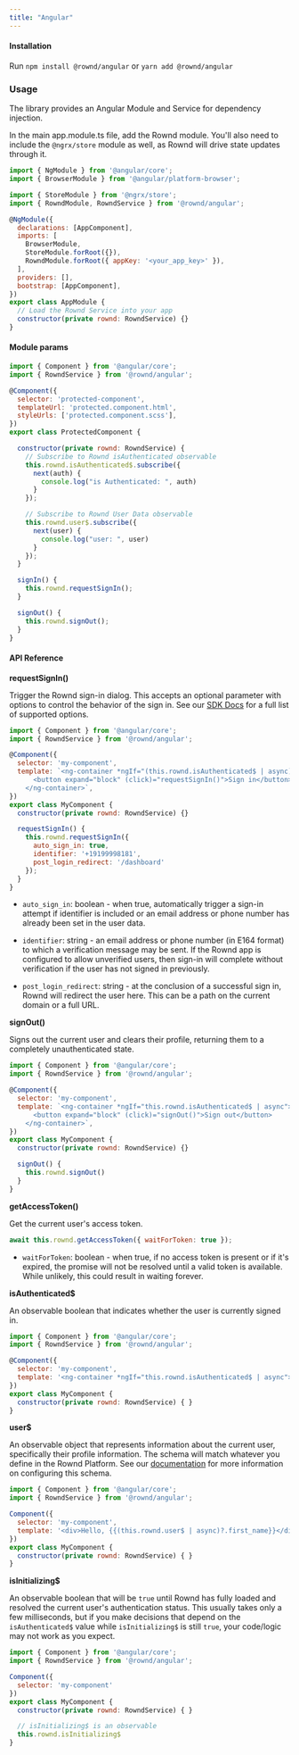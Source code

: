 ```yaml
---
title: "Angular"
---
```


#### Installation

Run `npm install @rownd/angular` or `yarn add @rownd/angular`

### Usage

The library provides an Angular Module and Service for dependency injection.

In the main app.module.ts file, add the Rownd module. You'll also need to
include the `@ngrx/store` module as well, as Rownd will drive state updates
through it.

```jsx
import { NgModule } from '@angular/core';
import { BrowserModule } from '@angular/platform-browser';

import { StoreModule } from '@ngrx/store';
import { RowndModule, RowndService } from '@rownd/angular';

@NgModule({
  declarations: [AppComponent],
  imports: [
    BrowserModule,
    StoreModule.forRoot({}),
    RowndModule.forRoot({ appKey: '<your_app_key>' }),
  ],
  providers: [],
  bootstrap: [AppComponent],
})
export class AppModule {
  // Load the Rownd Service into your app
  constructor(private rownd: RowndService) {}
}
```

#### Module params

```jsx
import { Component } from '@angular/core';
import { RowndService } from '@rownd/angular';

@Component({
  selector: 'protected-component',
  templateUrl: 'protected.component.html',
  styleUrls: ['protected.component.scss'],
})
export class ProtectedComponent {

  constructor(private rownd: RowndService) {
    // Subscribe to Rownd isAuthenticated observable
    this.rownd.isAuthenticated$.subscribe({
      next(auth) {
        console.log("is Authenticated: ", auth)
      }
    });

    // Subscribe to Rownd User Data observable
    this.rownd.user$.subscribe({
      next(user) {
        console.log("user: ", user)
      }
    });
  }

  signIn() {
    this.rownd.requestSignIn();
  }

  signOut() {
    this.rownd.signOut();
  }
}
```

#### API Reference

**requestSignIn()**

Trigger the Rownd sign-in dialog. This accepts an optional parameter with
options to control the behavior of the sign in. See our
[SDK Docs](/sdk-reference/web/javascript--api-reference)
for a full list of supported options.

```jsx
import { Component } from '@angular/core';
import { RowndService } from '@rownd/angular';

@Component({
  selector: 'my-component',
  template: `<ng-container *ngIf="(this.rownd.isAuthenticated$ | async) === false">
      <button expand="block" (click)="requestSignIn()">Sign in</button>
    </ng-container>`,
})
export class MyComponent {
  constructor(private rownd: RowndService) {}

  requestSignIn() {
    this.rownd.requestSignIn({
      auto_sign_in: true,
      identifier: '+19199998181',
      post_login_redirect: '/dashboard'
    });
  }
}
```

- `auto_sign_in`: boolean - when true, automatically trigger a sign-in attempt
  if identifier is included or an email address or phone number has already been
  set in the user data.

- `identifier`: string - an email address or phone number (in E164 format) to
  which a verification message may be sent. If the Rownd app is configured to
  allow unverified users, then sign-in will complete without verification if the
  user has not signed in previously.

- `post_login_redirect`: string - at the conclusion of a successful sign in,
  Rownd will redirect the user here. This can be a path on the current domain or
  a full URL.

**signOut()**

Signs out the current user and clears their profile, returning them to a
completely unauthenticated state.

```jsx
import { Component } from '@angular/core';
import { RowndService } from '@rownd/angular';

@Component({
  selector: 'my-component',
  template: `<ng-container *ngIf="this.rownd.isAuthenticated$ | async">
      <button expand="block" (click)="signOut()">Sign out</button>
    </ng-container>`,
})
export class MyComponent {
  constructor(private rownd: RowndService) {}

  signOut() {
    this.rownd.signOut()
  }
}
```

**getAccessToken()**

Get the current user's access token.

```jsx
await this.rownd.getAccessToken({ waitForToken: true });
```

- `waitForToken`: boolean - when true, if no access token is present or if it's
  expired, the promise will not be resolved until a valid token is available.
  While unlikely, this could result in waiting forever.

**isAuthenticated$**

An observable boolean that indicates whether the user is currently signed in.

```jsx
import { Component } from '@angular/core';
import { RowndService } from '@rownd/angular';

@Component({
  selector: 'my-component',
  template: '<ng-container *ngIf="this.rownd.isAuthenticated$ | async">You're signed in!</ng-container>
})
export class MyComponent {
  constructor(private rownd: RowndService) { }
}
```

**user$**

An observable object that represents information about the current user,
specifically their profile information. The schema will match whatever you
define in the Rownd Platform. See our
[documentation](https://docs.rownd.io/rownd/guides/configuration/user-profiles)
for more information on configuring this schema.

```jsx
import { Component } from '@angular/core';
import { RowndService } from '@rownd/angular';

Component({
  selector: 'my-component',
  template: '<div>Hello, {{(this.rownd.user$ | async)?.first_name}}</div>
})
export class MyComponent {
  constructor(private rownd: RowndService) { }
}
```

**isInitializing$**

An observable boolean that will be `true` until Rownd has fully loaded and
resolved the current user's authentication status. This usually takes only a few
milliseconds, but if you make decisions that depend on the `isAuthenticated$`
value while `isInitializing$` is still `true`, your code/logic may not work as
you expect.

```jsx
import { Component } from '@angular/core';
import { RowndService } from '@rownd/angular';

Component({
  selector: 'my-component'
})
export class MyComponent {
  constructor(private rownd: RowndService) { }

  // isInitializing$ is an observable
  this.rownd.isInitializing$
}
```
